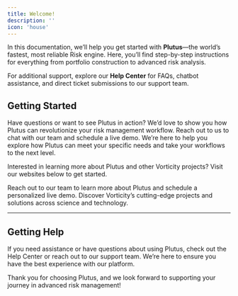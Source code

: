 ```yaml
---
title: Welcome!
description: ''
icon: 'house'
---
```


In this documentation, we’ll help you get started with **Plutus**—the world’s fastest, most reliable Risk engine. Here, you’ll find step-by-step instructions for everything from portfolio construction to advanced risk analysis.

For additional support, explore our **Help Center** for FAQs, chatbot assistance, and direct ticket submissions to our support team.


## Getting Started

Have questions or want to see Plutus in action? We’d love to show you how Plutus can revolutionize your risk management workflow. Reach out to us to chat with our team and schedule a live demo. We’re here to help you explore how Plutus can meet your specific needs and take your workflows to the next level.

Interested in learning more about Plutus and other Vorticity projects? Visit our websites below to get started.

<CardGroup cols={2}>
  <Card
    title="Contact Us"
    icon="pen-to-square"
    href="mailto:liam@vorticity.xyz?subject=Sign%20Up%20for%20Plutus%20Access"
  >
    Reach out to our team to learn more about Plutus and schedule a personalized live demo.
  </Card>
  <Card
    title="Vorticity"
    icon="image"
    href="https://www.vorticity.xyz"
  >
    Discover Vorticity’s cutting-edge projects and solutions across science and technology.
  </Card>
</CardGroup>

---

## Getting Help

If you need assistance or have questions about using Plutus, check out the Help Center or reach out to our support team. We’re here to ensure you have the best experience with our platform.

Thank you for choosing Plutus, and we look forward to supporting your journey in advanced risk management!